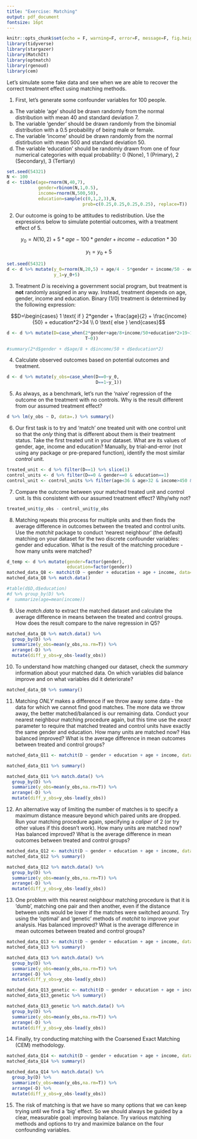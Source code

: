 ```yaml
---
title: "Exercise: Matching"
output: pdf_document
fontsize: 16pt
---
```


```r
knitr::opts_chunk$set(echo = F, warning=F, error=F, message=F, fig.height=3, fig.width=3, include=F)
library(tidyverse)
library(stargazer)
library(MatchIt)
library(optmatch)
library(rgenoud)
library(cem)
```

Let's simulate some fake data and see when we are able to recover the correct treatment effect using matching methods. 

1. First, let's generate some confounder variables for 100 people. 
(a) The variable 'age' should be drawn randomly from the normal distribution with mean 40 and standard deviation 7.
(b) The variable 'gender' should be drawn randomly from the binomial distribution with a 0.5 probability of being male or female.
(c) The variable 'income' should be drawn randomly from the normal distirbution with mean 500 and standard deviation 50.
(d) The variable 'education' should be randomly drawn from one of four numerical categories with equal probability: 0 (None), 1 (Primary), 2 (Secondary), 3 (Tertiary)

```r
set.seed(54321)
N <- 100
d <- tibble(age=rnorm(N,40,7),
            gender=rbinom(N,1,0.5),
            income=rnorm(N,500,50),
            education=sample(c(0,1,2,3),N,
                             prob=c(0.25,0.25,0.25,0.25), replace=T))
```

2. Our outcome is going to be attitudes to redistribution. Use the expressions below to simulate potential outcomes, with a treatment effect of 5.

$$y_0=N(10,2)+5*age - 100*gender + income - education*30$$ 

$$y_1=y_0+5$$

```r
set.seed(54321)
d <- d %>% mutate(y_0=rnorm(N,20,5) + age/4 - 5*gender + income/50 - education*3,
                  y_1=y_0+5)
```

3. Treatment $D$ is receiving a government social program, but treatment is **not** randomly  assigned in any way. Instead, treatment depends on age, gender, income and education. Binary (1/0) treatment is determined by the following expression:

$$D=\begin{cases}
1 \text{ if } 2*gender + \frac{age}{2} + \frac{income}{50} + education*2>34 \\ 
0 \text{ else }
\end{cases}$$

```r
d <- d %>% mutate(D=case_when(2*gender+age/8+income/50+education*2>19~1,
                              T~0))

#summary(2*d$gender + d$age/8 + d$income/50 + d$education*2)
```

4. Calculate observed outcomes based on potential outcomes and treatment.

```r
d <- d %>% mutate(y_obs=case_when(D==0~y_0,
                                  D==1~y_1))
```

5. As always, as a benchmark, let's run the 'naive' regression of the outcome on the treatment with no controls. Why is the result different from our assumed treatment effect?

```r
d %>% lm(y_obs ~ D, data=.) %>% summary()
```

6. Our first task is to try and 'match' one treated unit with one control unit so that the *only* thing that is different about them is their treatment status. Take the first treated unit in your dataset. What are its values of gender, age, income and education? Manually, by trial-and-error (not using any package or pre-prepared function), identify the most similar *control* unit.

```r
treated_unit <- d %>% filter(D==1) %>% slice(1)
control_units <- d %>% filter(D==0 & gender==0 & education==1)
control_unit <- control_units %>% filter(age<36 & age>32 & income>450 & income<570)
```

7. Compare the outcome between your matched treated unit and control unit. Is this consistent with our assumed treatment effect? Why/why not?

```r
treated_unit$y_obs - control_unit$y_obs
```

8. Matching repeats this process for multiple units and then finds the average difference in outcomes between the treated and control units. Use the _matchit_ package to conduct 'nearest neighbour' (the default) matching on your dataset for the two discrete confounder variables: gender and education. What is the result of the matching procedure - how many units were matched?

```r
d_temp <- d %>% mutate(gender=factor(gender),
                       education=factor(gender))
matched_data_Q8 <- matchit(D ~ gender + education + age + income, data=d_temp)
matched_data_Q8 %>% match.data()

#table(d$D,d$education)
#d %>% group_by(D) %>%
#  summarize(age=mean(income))

```

9. Use _match.data_ to extract the matched dataset and calculate the average difference in means between the treated and control groups. How does the result compare to the naive regression in Q5?

```r
matched_data_Q8 %>% match.data() %>% 
  group_by(D) %>%
  summarize(y_obs=mean(y_obs,na.rm=T)) %>%
  arrange(-D) %>%
  mutate(diff_y_obs=y_obs-lead(y_obs))
```

10. To understand how matching changed our dataset, check the _summary_ information about your matched data. On which variables did balance improve and on what variables did it deteriorate?

```r
matched_data_Q8 %>% summary()
```

11. Matching *ONLY* makes a difference if we throw away some data - the data for which we cannot find good matches. The more data we throw away, the better matched/balanced is our remaining data. Conduct your nearest neighbour matching procedure again, but this time use the _exact_ parameter to require that matched treated and control units have exactly the same gender and education. How many units are matched now? Has balanced improved? What is the average difference in mean outcomes between treated and control groups?

```r
matched_data_Q11 <- matchit(D ~ gender + education + age + income, data=data.frame(d), exact=c("gender","education"))

matched_data_Q11 %>% summary()

matched_data_Q11 %>% match.data() %>% 
  group_by(D) %>%
  summarize(y_obs=mean(y_obs,na.rm=T)) %>%
  arrange(-D) %>%
  mutate(diff_y_obs=y_obs-lead(y_obs))
```

12. An alternative way of limiting the number of matches is to specify a maximum distance measure beyond which paired units are dropped. Run your matching procedure again, specifying a _caliper_ of 2 (or try other values if this doesn't work). How many units are matched now? Has balanced improved? What is the average difference in mean outcomes between treated and control groups?

```r
matched_data_Q12 <- matchit(D ~ gender + education + age + income, data=data.frame(d), caliper=1.5)
matched_data_Q12 %>% summary()

matched_data_Q12 %>% match.data() %>% 
  group_by(D) %>%
  summarize(y_obs=mean(y_obs,na.rm=T)) %>%
  arrange(-D) %>%
  mutate(diff_y_obs=y_obs-lead(y_obs))
```

13. One problem with this nearest neighbour matching procedure is that it is 'dumb', matching one pair and then another, even if the distance between units would be lower if the matches were switched around. Try using the 'optimal' and 'genetic' methods of _matchit_ to improve your analysis. Has balanced improved? What is the average difference in mean outcomes between treated and control groups?

```r
matched_data_Q13 <- matchit(D ~ gender + education + age + income, data=data.frame(d), method="optimal")
matched_data_Q13 %>% summary()

matched_data_Q13 %>% match.data() %>% 
  group_by(D) %>%
  summarize(y_obs=mean(y_obs,na.rm=T)) %>%
  arrange(-D) %>%
  mutate(diff_y_obs=y_obs-lead(y_obs))

matched_data_Q13_genetic <- matchit(D ~ gender + education + age + income, data=data.frame(d), method="genetic")
matched_data_Q13_genetic %>% summary()

matched_data_Q13_genetic %>% match.data() %>% 
  group_by(D) %>%
  summarize(y_obs=mean(y_obs,na.rm=T)) %>%
  arrange(-D) %>%
  mutate(diff_y_obs=y_obs-lead(y_obs))
```

14. Finally, try conducting matching with the Coarsened Exact Matching (CEM) methodology.

```r
matched_data_Q14 <- matchit(D ~ gender + education + age + income, data=data.frame(d), method="cem")
matched_data_Q14 %>% summary()

matched_data_Q14 %>% match.data() %>% 
  group_by(D) %>%
  summarize(y_obs=mean(y_obs,na.rm=T)) %>%
  arrange(-D) %>%
  mutate(diff_y_obs=y_obs-lead(y_obs))
```

15. The risk of matching is that we have so many options that we can keep trying until we find a 'big' effect. So we should always be guided by a clear, measurable goal: improving balance. Try various matching methods and options to try and maximize balance on the four confounding variables.



